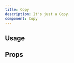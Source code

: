 ```yaml
---
title: Copy
description: It's just a Copy.
component: Copy
---
```



## Usage

<Showcase>
  <Showcase.Preview>
    <Copy
      contentToCopy="You just copied this from Chimera UI"
      className="static bg-primary"
    />
  </Showcase.Preview>
</Showcase>

## Props
